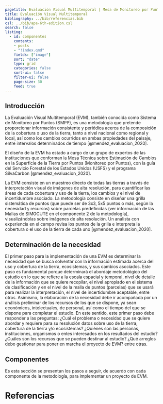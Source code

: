 ```yaml
---
pagetitle: Evaluación Visual Multitemporal | Mesa de Monitoreo por Puntos
title: Evaluación Visual Multitemporal
bibliography: ../bib/referencias.bib
csl: ../bib/apa-6th-edition.csl
search: false  
listing:
  - id: componentes
    contents:
    - posts
    - "!index.qmd"
    fields: ["image"]
    sort: "date"
    type: grid
    categories: false
    sort-ui: false
    filter-ui: false
    page-size: 30
    feed: true
---
```


## Introducción
La Evaluación Visual Multitemporal (EVM), también conocida como Sistema de Monitoreo por Puntos (SMPP), es una metodología que pretende proporcionar información consistente y periódica acerca de la composición de la cobertura o uso de la tierra, tanto a nivel nacional como regional y local, así como los cambios ocurridos en ambas propiedades del paisaje, entre intervalos determinados de tiempo [@mendez_evaluacion_2020].

El diseño de la EVM ha estado a cargo de un grupo de expertos de las instituciones que conforman la Mesa Técnica sobre Estimación de Cambios en la Superficie de la Tierra por Puntos (Monitoreo por Puntos), con la guía del Servicio Forestal de los Estados Unidos (USFS) y el programa SilvaCarbon [@mendez_evaluacion_2020].

La EVM consiste en un muestreo directo de todas las tierras a través de interpretación visual de imágenes de alta resolución, para cuantificar las áreas de cada cobertura y uso de la tierra, los cambios y el nivel de incertidumbre asociado. La metodología consiste en diseñar una grilla sistemática de puntos (que puede ser de 3x3, 5x5 puntos o más, según la necesidad y recursos) sobre parcelas predefinidas (ver información de las Mallas de SIMOCUTE en el componente 2 de la metodología), visualizándolas sobre imágenes de alta resolución. Un analista con experiencia en el campo revisa los puntos de la grilla e interpreta la cobertura o el uso de la tierra de cada uno [@mendez_evaluacion_2020]. 

## Determinación de la necesidad
El primer paso para la implementación de una EVM es determinar la necesidad que se busca solventar con la información estimada acerca del uso y cobertura de la tierra, ecosistemas, y sus cambios asociados. Este paso es fundamental porque determinará el abordaje metodológico del estudio en lo que se refiere a la escala espacial y temporal, nivel de detalle de la información que se quiere recopilar, el nivel apropiado en el sistema de clasificación y en el nivel de la malla de puntos (parcelas) que se usará para realizar la interpretación, el nivel de incertidumbre aceptable, entre otros. Asimismo, la elaboración de la necesidad debe ir acompañada por un análisis preliminar de los recursos de los que se dispone, ya sean económicos, intelectuales, de personal, así como el tiempo del que se dispone para completar el estudio. 
En este sentido, este primer paso debe responder a las preguntas: ¿Cuál el problema o necesidad que se quiere abordar y requiere para su resolución datos sobre uso de la tierra, cobertura de la tierra y/o ecosistemas? ¿Quiénes son las personas, instituciones, organismos o entes interesados en los resultados del estudio? ¿Cuáles son los recursos que se pueden destinar al estudio? ¿Qué arreglos debo gestionar para poner en marcha el proyecto de EVM? entre otras.

## Componentes
Es esta sección se presentan los pasos a seguir, de acuerdo con cada componente de la metodología, para implementar un proyecto de EVM.

::: {#componentes}
:::

# Referencias

::: {#refs}
:::